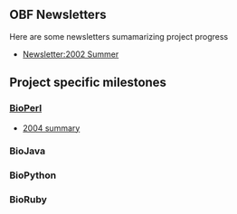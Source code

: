 ==OBF Newsletters==
Here are some newsletters sumamarizing project progress
* [[Newsletter:2002 Summer]]

==Project specific milestones==
===[[bp:BioPerl|BioPerl]]===
* [http://bioperl.org/pipermail/bioperl-announce-l/2004-December/000220.html 2004 summary]
===BioJava===
===BioPython===
===BioRuby===